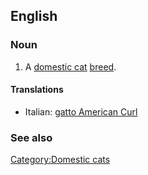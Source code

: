 ==English==

===Noun===
{{en-noun|sg=[[American]] [[Curl]]}}

# A [[domestic cat]] [[breed]].

====Translations====
{{top}}
*Italian: [[gatto American Curl]]
{{mid}}

{{bottom}}

===See also===
{{wikipedia|American Curl}}
{{commonscat|American Curl}}

[[Category:Domestic cats]]